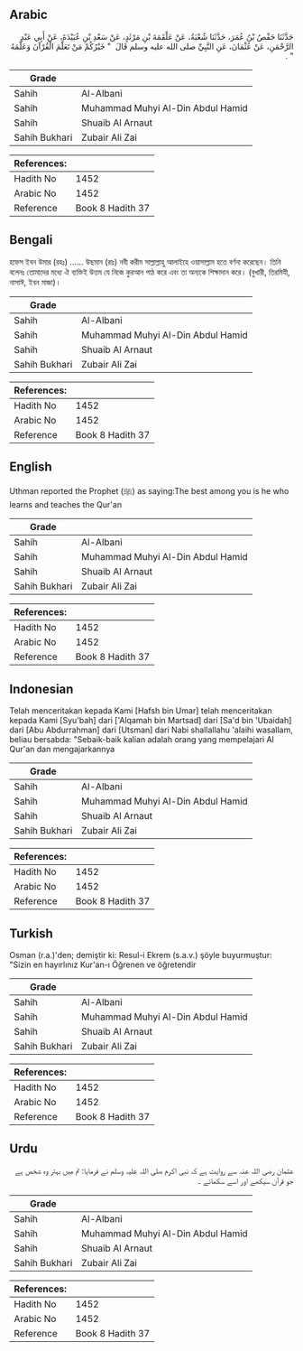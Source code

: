 ## Arabic


<div dir="rtl" lang="ar" style={{fontSize:'larger',backgroundColor:'#f8f9fa',padding:20}}>
حَدَّثَنَا حَفْصُ بْنُ عُمَرَ، حَدَّثَنَا شُعْبَةُ، عَنْ عَلْقَمَةَ بْنِ مَرْثَدٍ، عَنْ سَعْدِ بْنِ عُبَيْدَةَ، عَنْ أَبِي عَبْدِ الرَّحْمَنِ، عَنْ عُثْمَانَ، عَنِ النَّبِيِّ صلى الله عليه وسلم قَالَ ‏ "‏ خَيْرُكُمْ مَنْ تَعَلَّمَ الْقُرْآنَ وَعَلَّمَهُ ‏"‏ ‏.‏
</div>
<div style={{backgroundColor:'#f8f9fa',padding:20, marginBottom: 10}}><table> <thead> <tr> <th>Grade</th> <th></th> </tr> </thead> <tbody> <tr><td>Sahih</td><td>Al-Albani</td></tr><tr><td>Sahih</td><td>Muhammad Muhyi Al-Din Abdul Hamid</td></tr><tr><td>Sahih</td><td>Shuaib Al Arnaut</td></tr><tr><td>Sahih Bukhari</td><td>Zubair Ali Zai</td></tr></tbody></table><table> <thead> <tr> <th>References:</th> <th></th> </tr> </thead> <tbody><tr><td>Hadith No</td><td>1452</td></tr><tr><td>Arabic No</td><td>1452</td></tr><tr><td>Reference</td><td>Book 8 Hadith 37</td></tr></tbody></table></div>

## Bengali


<div dir="ltr" lang="bn" style={{fontSize:'larger',backgroundColor:'#f8f9fa',padding:20}}>
হাফস ইবন উমার (রহঃ) ...... উছমান (রাঃ) নবী করীম সাল্লাল্লাহু আলাইহে ওয়াসাল্লাম হতে বর্ণনা করেছেন। তিনি বলেনঃ তোমাদের মধ্যে ঐ ব্যক্তিই উত্তম যে নিজে কুরআন পাঠ করে এবং তা অন্যকে শিক্ষাদান করে। (বুখারী, তিরমিযী, নাসাঈ, ইবন মাজা)।
</div>
<div style={{backgroundColor:'#f8f9fa',padding:20, marginBottom: 10}}><table> <thead> <tr> <th>Grade</th> <th></th> </tr> </thead> <tbody> <tr><td>Sahih</td><td>Al-Albani</td></tr><tr><td>Sahih</td><td>Muhammad Muhyi Al-Din Abdul Hamid</td></tr><tr><td>Sahih</td><td>Shuaib Al Arnaut</td></tr><tr><td>Sahih Bukhari</td><td>Zubair Ali Zai</td></tr></tbody></table><table> <thead> <tr> <th>References:</th> <th></th> </tr> </thead> <tbody><tr><td>Hadith No</td><td>1452</td></tr><tr><td>Arabic No</td><td>1452</td></tr><tr><td>Reference</td><td>Book 8 Hadith 37</td></tr></tbody></table></div>

## English


<div dir="ltr" lang="en" style={{fontSize:'larger',backgroundColor:'#f8f9fa',padding:20}}>
Uthman reported the Prophet (ﷺ) as saying:The best among you is he who learns and teaches the Qur'an
</div>
<div style={{backgroundColor:'#f8f9fa',padding:20, marginBottom: 10}}><table> <thead> <tr> <th>Grade</th> <th></th> </tr> </thead> <tbody> <tr><td>Sahih</td><td>Al-Albani</td></tr><tr><td>Sahih</td><td>Muhammad Muhyi Al-Din Abdul Hamid</td></tr><tr><td>Sahih</td><td>Shuaib Al Arnaut</td></tr><tr><td>Sahih Bukhari</td><td>Zubair Ali Zai</td></tr></tbody></table><table> <thead> <tr> <th>References:</th> <th></th> </tr> </thead> <tbody><tr><td>Hadith No</td><td>1452</td></tr><tr><td>Arabic No</td><td>1452</td></tr><tr><td>Reference</td><td>Book 8 Hadith 37</td></tr></tbody></table></div>

## Indonesian


<div dir="ltr" lang="id" style={{fontSize:'larger',backgroundColor:'#f8f9fa',padding:20}}>
Telah menceritakan kepada Kami [Hafsh bin Umar] telah menceritakan kepada Kami [Syu'bah] dari ['Alqamah bin Martsad] dari [Sa'd bin 'Ubaidah] dari [Abu Abdurrahman] dari [Utsman] dari Nabi shallallahu 'alaihi wasallam, beliau bersabda: "Sebaik-baik kalian adalah orang yang mempelajari Al Qur'an dan mengajarkannya
</div>
<div style={{backgroundColor:'#f8f9fa',padding:20, marginBottom: 10}}><table> <thead> <tr> <th>Grade</th> <th></th> </tr> </thead> <tbody> <tr><td>Sahih</td><td>Al-Albani</td></tr><tr><td>Sahih</td><td>Muhammad Muhyi Al-Din Abdul Hamid</td></tr><tr><td>Sahih</td><td>Shuaib Al Arnaut</td></tr><tr><td>Sahih Bukhari</td><td>Zubair Ali Zai</td></tr></tbody></table><table> <thead> <tr> <th>References:</th> <th></th> </tr> </thead> <tbody><tr><td>Hadith No</td><td>1452</td></tr><tr><td>Arabic No</td><td>1452</td></tr><tr><td>Reference</td><td>Book 8 Hadith 37</td></tr></tbody></table></div>

## Turkish


<div dir="ltr" lang="tr" style={{fontSize:'larger',backgroundColor:'#f8f9fa',padding:20}}>
Osman (r.a.)'den; demiştir ki: Resul-i Ekrem (s.a.v.) şöyle buyurmuştur: "Sizin en hayırlınız Kur'an-ı Öğrenen ve öğretendir
</div>
<div style={{backgroundColor:'#f8f9fa',padding:20, marginBottom: 10}}><table> <thead> <tr> <th>Grade</th> <th></th> </tr> </thead> <tbody> <tr><td>Sahih</td><td>Al-Albani</td></tr><tr><td>Sahih</td><td>Muhammad Muhyi Al-Din Abdul Hamid</td></tr><tr><td>Sahih</td><td>Shuaib Al Arnaut</td></tr><tr><td>Sahih Bukhari</td><td>Zubair Ali Zai</td></tr></tbody></table><table> <thead> <tr> <th>References:</th> <th></th> </tr> </thead> <tbody><tr><td>Hadith No</td><td>1452</td></tr><tr><td>Arabic No</td><td>1452</td></tr><tr><td>Reference</td><td>Book 8 Hadith 37</td></tr></tbody></table></div>

## Urdu


<div dir="rtl" lang="ur" style={{fontSize:'larger',backgroundColor:'#f8f9fa',padding:20}}>
عثمان رضی اللہ عنہ سے روایت ہے کہ نبی اکرم صلی اللہ علیہ وسلم نے فرمایا: تم میں بہتر وہ شخص ہے جو قرآن سیکھے اور اسے سکھائے ۔
</div>
<div style={{backgroundColor:'#f8f9fa',padding:20, marginBottom: 10}}><table> <thead> <tr> <th>Grade</th> <th></th> </tr> </thead> <tbody> <tr><td>Sahih</td><td>Al-Albani</td></tr><tr><td>Sahih</td><td>Muhammad Muhyi Al-Din Abdul Hamid</td></tr><tr><td>Sahih</td><td>Shuaib Al Arnaut</td></tr><tr><td>Sahih Bukhari</td><td>Zubair Ali Zai</td></tr></tbody></table><table> <thead> <tr> <th>References:</th> <th></th> </tr> </thead> <tbody><tr><td>Hadith No</td><td>1452</td></tr><tr><td>Arabic No</td><td>1452</td></tr><tr><td>Reference</td><td>Book 8 Hadith 37</td></tr></tbody></table></div>